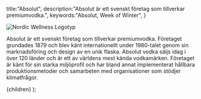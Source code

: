 
  title:"Absolut",
  description:"Absolut är ett svenskt företag som tillverkar premiumvodka.",
  keywords:"Absolut, Week of Winter",
}

![Nordic Wellness Logotyp](/sponsors/absolut.png)

Absolut är ett svenskt företag som tillverkar premiumvodka. 
Företaget grundades 1879 och blev känt internationellt under 
1980-talet genom sin marknadsföring och design av en unik flaska. 
Absolut vodka säljs idag i över 120 länder och är ett av världens 
mest kända vodkamärken. Företaget är känt för sin starka miljöprofil 
och har bland annat implementerat hållbara produktionsmetoder och 
samarbeten med organisationer som stödjer klimatfrågor.

  <Layout meta={meta}>{children}</Layout>
);